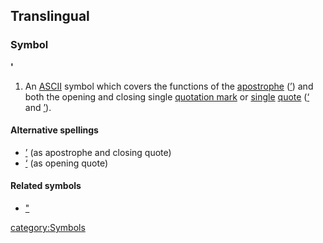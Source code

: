 ==Translingual==
===Symbol===
''' ' '''

#An [[ASCII]] symbol which covers the functions of the [[apostrophe]] ([[’]]) and both the opening and closing single [[quotation mark]] or [[single]] [[quote]] ([[‘]] and [[’]]).

====Alternative spellings====
*[[’]] (as apostrophe and closing quote)
*[[‘]] (as opening quote)

====Related symbols====
*[["]]

[[category:Symbols]]